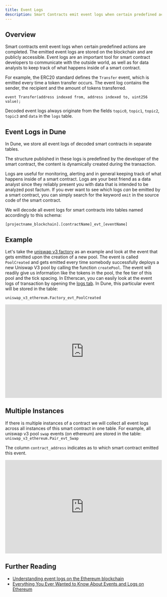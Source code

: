 ```yaml
---
title: Event Logs
description: Smart Contracts emit event logs when certain predefined actions are completed.
---
```


## Overview

Smart contracts emit event logs when certain predefined actions are completed. The emitted event logs are stored on the blockchain and are publicly accessible. Event logs are an important tool for smart contract developers to communicate with the outside world, as well as for data analysts to keep track of what happens inside of a smart contract.   

For example, the ERC20 standard defines the `Transfer` event, which is emitted every time a token transfer occurs. The event log contains the sender, the recipient and the amount of tokens transferred.

```solidity
event Transfer(address indexed from, address indexed to, uint256 value);
```

Decoded event logs always originate from the fields `topic0`, `topic1`, `topic2`, `topic3` and `data` in the `logs` table.

## Event Logs in Dune

In Dune, we store all event logs of decoded smart contracts in separate tables.

The structure published in these logs is predefined by the developer of the smart contract, the content is dynamically created during the transaction.

Logs are useful for monitoring, alerting and in general keeping track of what happens inside of a smart contract. Logs are your best friend as a data analyst since they reliably present you with data that is intended to be analyzed post factum. If you ever want to see which logs _can_ be emitted by a smart contract, you can simply search for the keyword `emit` in the source code of the smart contract.

We will decode all event logs for smart contracts into tables named accordingly to this schema:

`[projectname_blockchain].[contractName]_evt_[eventName]`

## Example

Let's take the [uniswap v3 factory](https://etherscan.io/address/0x1f98431c8ad98523631ae4a59f267346ea31f984#code) as an example and look at the event that gets emitted upon the creation of a new pool. The event is called `PoolCreated` and gets emitted every time somebody successfully deploys a new Uniswap V3 pool by calling the function `createPool`. The event will readily give us information like the tokens in the pool, the fee tier of this pool and the tick spacing. In Etherscan, you can easily look at the event logs of transaction by opening the [logs tab](https://etherscan.io/tx/0xdeb368592f3de0f2840754bce61d2c3f29cdb3407c63c699052e68a854c71eaa#eventlog). In Dune, this particular event will be stored in the table:

`uniswap_v3_ethereum.Factory_evt_PoolCreated`

<div>
  <iframe
    src="https://dune.com/embeds/3456741/5808942/"
    width="100%"
    height="300px"
    frameBorder="0"
    scrolling="no"
  ></iframe>
</div>



## Multiple Instances

If there is multiple instances of a contract we will collect all event logs across all instances of this smart contract in one table. For example, all uniswap v3 pool `swap` events (on ethereum) are stored in the table: `uniswap_v3_ethereum.Pair_evt_Swap`

The column `contract_address` indicates as to which smart contract emitted this event.

<div>
  <iframe
    src="https://dune.com/embeds/3456754/5808958/"
    width="100%"
    height="300px"
    frameBorder="0"
    scrolling="no"
  ></iframe>
</div>





## Further Reading

- [Understanding event logs on the Ethereum blockchain](https://medium.com/mycrypto/understanding-event-logs-on-the-ethereum-blockchain-f4ae7ba50378)
- [Everything You Ever Wanted to Know About Events and Logs on Ethereum](https://medium.com/linum-labs/everything-you-ever-wanted-to-know-about-events-and-logs-on-ethereum-fec84ea7d0a5)


<CardGroup cols={2}>
  <Card
    title="Submit any contract for decoding"
    icon="file-import"
    iconType="duotone"
    href="/web-app/decoding-contracts"
  ></Card>
  <Card
    title="Explore already decoded contracts"
    icon="database"
    iconType="duotone"
    href="/data-tables/evm/ethereum/decoded/contracts"
  ></Card>
</CardGroup>